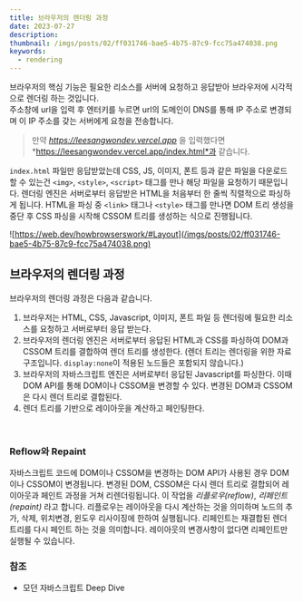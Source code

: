 ```yaml
---
title: 브라우저의 렌더링 과정
date: 2023-07-27
description:
thumbnail: /imgs/posts/02/ff031746-bae5-4b75-87c9-fcc75a474038.png
keywords:
  - rendering
---
```


브라우저의 핵심 기능은 필요한 리소스를 서버에 요청하고 응답받아 브라우저에 시각적으로 렌더링 하는 것입니다.<br/>
주소창에 url을 입력 후 엔터키를 누르면 url의 도메인이 DNS를 통해 IP 주소로 변경되며 이 IP 주소를 갖는 서버에게 요청을 전송합니다.<br/>

> 만약 *https://leesangwondev.vercel.app* 을 입력했다면 *https://leesangwondev.vercel.app/index.html*과 같습니다.

`index.html` 파일만 응답받았는데 CSS, JS, 이미지, 폰트 등과 같은 파일을 다운로드 할 수 있는건 `<img>`, `<style>`, `<script>` 태그를 만나 해당 파일을 요청하기 때문입니다.
렌더링 엔진은 서버로부터 응답받은 HTML을 처음부터 한 줄씩 직렬적으로 파싱하게 됩니다. HTML을 파싱 중 `<link>` 태그나 `<style>` 태그를 만나면 DOM 트리 생성을 중단 후 CSS 파싱을 시작해 CSSOM 트리를 생성하는 식으로 진행됩니다.

![https://web.dev/howbrowserswork/#Layout](/imgs/posts/02/ff031746-bae5-4b75-87c9-fcc75a474038.png)

## 브라우저의 렌더링 과정

브라우저의 렌더링 과정은 다음과 같습니다.

1. 브라우저는 HTML, CSS, Javascript, 이미지, 폰트 파일 등 렌더링에 필요한 리소스를 요청하고 서버로부터 응답 받는다.
2. 브라우저의 렌더링 엔진은 서버로부터 응답된 HTML과 CSS를 파싱하여 DOM과 CSSOM 트리를 결합하여 렌더 트리를 생성한다. (렌더 트리는 렌더링을 위한 자료구조입니다. `display:none`이 적용된 노드들은 포함되지 않습니다.)
3. 브라우저의 자바스크립트 엔진은 서버로부터 응답된 Javascript를 파싱한다. 이때 DOM API를 통해 DOM이나 CSSOM을 변경할 수 있다. 변경된 DOM과 CSSOM은 다시 렌더 트리로 결합된다.
4. 렌더 트리를 기반으로 레이아웃을 계산하고 페인팅한다.

<br />

### Reflow와 Repaint

자바스크립트 코드에 DOM이나 CSSOM을 변경하는 DOM API가 사용된 경우 DOM이나 CSSOM이 변경됩니다. 변경된 DOM, CSSOM은 다시 렌더 트리로 결합되어 레이아웃과 페인트 과정을 거쳐 리렌더링됩니다. 이 작업을 _리플로우(reflow)_, _리페인트(repaint)_ 라고 합니다.
리플로우는 레이아웃을 다시 계산하는 것을 의미하며 노드의 추가, 삭제, 위치변경, 윈도우 리사이징에 한하여 실행됩니다. 리페인트는 재결합된 렌더 트리를 다시 페인트 하는 것을 의미합니다.
레이아웃의 변경사항이 없다면 리페인트만 실행될 수 있습니다.

### 참조

- 모던 자바스크립트 Deep Dive

